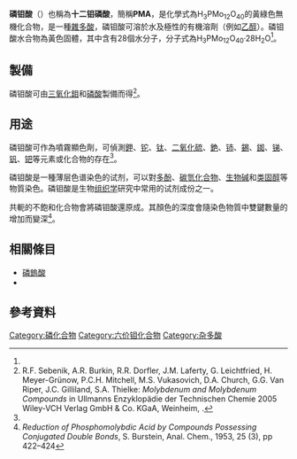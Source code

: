 {{chembox
| verifiedrevid = 408887205
| ImageFile=Phosphomolybdic acid.png
| ImageSize=180px
| ImageFile2 = Phosphomolybdic acid hydrate.jpg
| IUPACName=Phosphomolybdic acid
| OtherNames=十二钼磷酸
|Section1= {{Chembox Identifiers
|  CASNo=12026-57-2
|    CASNo_Ref = {{cascite}}
|  CASOther = <br/>51429-74-4 (水合物)
|  PubChem= 53384541
|  MeSHName=Phosphomolybdic+acid
|  EINECS = 234-713-5
  }}
|Section2= {{Chembox Properties
|  Formula= H<sub>3</sub>PMo<sub>12</sub>O<sub>40</sub>
|  MolarMass=1825.25 
|  Appearance=
|  Density= 1.62 g/cm<sup>3</sup>
|  MeltingPt= 78–90°C
|  BoilingPt=
|  Solubility=
  }}
|Section3= {{Chembox Hazards
<!--|   GHSPictograms = {{GHS-Pictograms|03|05}}-->
|   HPhrases = {{H-phrases|272|314}} 
|   PPhrases = {{P-phrases|220|280|305+351+338|310}} 
|   EUHazardSymbol = {{Chembox EUHazardSymbol|C}}
|   RPhrases = {{R34}}
|   SPhrases = {{S26}}, {{S36/37/39}}
|   FlashPt= 不可燃
  }}}}

'''磷钼酸'''（{{lang-en|Phosphomolybdic acid}}）也稱為'''十二钼磷酸'''，簡稱'''PMA'''，是化學式為H<sub>3</sub>PMo<sub>12</sub>O<sub>40</sub>的黃綠色無機化合物，是一種[[雜多酸|雜多酸]]，磷钼酸可溶於水及極性的有機溶劑（例如[[乙醇|乙醇]]）。磷钼酸水合物為黃色固體，其中含有28個水分子，分子式為H<sub>3</sub>PMo<sub>12</sub>O<sub>40</sub>·28H<sub>2</sub>O<ref name="Ullmann"/>。

==製備==
磷钼酸可由[[三氧化鉬|三氧化鉬]]和[[磷酸|磷酸]]製備而得<ref name="Ullmann">R.F. Sebenik, A.R. Burkin, R.R. Dorfler, J.M. Laferty, G. Leichtfried, H. Meyer-Grünow, P.C.H. Mitchell, M.S. Vukasovich, D.A. Church, G.G. Van Riper, J.C. Gilliland, S.A. Thielke: ''Molybdenum and Molybdenum Compounds'' in Ullmanns Enzyklopädie der Technischen Chemie 2005 Wiley-VCH Verlag GmbH & Co. KGaA, Weinheim, {{DOI|10.1002/14356007.a16 655}}.</ref>。

==用途==
磷钼酸可作為噴霧顯色劑，可偵測[[鉀|鉀]]、[[铊|铊]]、[[钛|钛]]、[[二氧化硫|二氧化硫]]、[[銫|銫]]、[[铈|铈]]、[[錫|錫]]、[[銣|銣]]、[[锑|锑]]、[[钒|钒]]、[[钯|钯]]等元素或化合物的存在<ref name="Ullmann"/>。

磷钼酸是一種薄层色谱染色的试剂，可以對[[多酚|多酚]]、[[碳氫化合物|碳氫化合物]]、[[生物碱|生物碱]]和[[类固醇|类固醇]]等物質染色。磷钼酸是生物[[组织学|组织学]]研究中常用的{{link-en|马森三色染色|Masson's trichrome stain}}试剂成份之一。

共軛的不飽和化合物會將磷钼酸還原成{{link-en|鉬藍|molybdenum blue}}。其顏色的深度會隨染色物質中雙鍵數量的增加而變深<ref>''Reduction of Phosphomolybdic Acid by Compounds Possessing Conjugated Double Bonds'', S. Burstein, Anal. Chem., 1953, 25 (3), pp 422–424</ref>。

==相關條目==
*[[磷鎢酸|磷鎢酸]]
*{{link-en|Folin-Ciocalteu試劑|Folin-Ciocalteu reagent}}

==參考資料==
{{reflist}}

{{生物染色劑}}

[[Category:磷化合物|Category:磷化合物]]
[[Category:六价钼化合物|Category:六价钼化合物]]
[[Category:杂多酸|Category:杂多酸]]